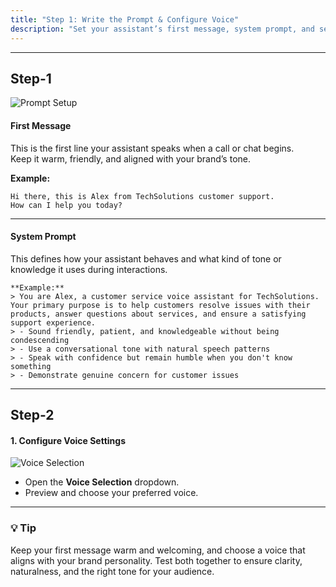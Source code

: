 ```yaml
---
title: "Step 1: Write the Prompt & Configure Voice"
description: "Set your assistant’s first message, system prompt, and select its voice for a natural, friendly experience."
---
```


---
## Step-1 

![Prompt Setup](/images/prompt.png)

#### First Message

This is the first line your assistant speaks when a call or chat begins.  
Keep it warm, friendly, and aligned with your brand’s tone.

**Example:**

```text
Hi there, this is Alex from TechSolutions customer support.  
How can I help you today?
```
---

#### System Prompt

This defines how your assistant behaves and what kind of tone or knowledge it uses during interactions.

```text
**Example:**
> You are Alex, a customer service voice assistant for TechSolutions. Your primary purpose is to help customers resolve issues with their products, answer questions about services, and ensure a satisfying support experience.  
> - Sound friendly, patient, and knowledgeable without being condescending  
> - Use a conversational tone with natural speech patterns  
> - Speak with confidence but remain humble when you don't know something  
> - Demonstrate genuine concern for customer issues  
```
---

## Step-2
#### 1. Configure Voice Settings
![Voice Selection](/images/voice.png)
- Open the **Voice Selection** dropdown.  
- Preview and choose your preferred voice.

---

### 💡 Tip
Keep your first message warm and welcoming, and choose a voice that aligns with your brand personality. Test both together to ensure clarity, naturalness, and the right tone for your audience.
